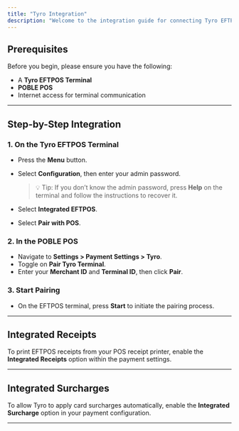 ```yaml
---
title: "Tyro Integration"
description: "Welcome to the integration guide for connecting Tyro EFTPOS with your POS. Follow the steps below to set up and start accepting payments via Tyro."
---
```


## Prerequisites

Before you begin, please ensure you have the following:

- A **Tyro EFTPOS Terminal**
- **POBLE POS**
- Internet access for terminal communication

---

## Step-by-Step Integration

### 1. On the Tyro EFTPOS Terminal

- Press the **Menu** button.
- Select **Configuration**, then enter your admin password.

  > 💡 Tip: If you don’t know the admin password, press **Help** on the terminal and follow the instructions to recover it.
- Select **Integrated EFTPOS**.
- Select **Pair with POS**.

### 2. In the POBLE POS

- Navigate to **Settings \> Payment Settings \> Tyro**.
- Toggle on **Pair Tyro Terminal**.
- Enter your **Merchant ID** and **Terminal ID**, then click **Pair**.

### 3. Start Pairing

- On the EFTPOS terminal, press **Start** to initiate the pairing process.

---

## Integrated Receipts

To print EFTPOS receipts from your POS receipt printer, enable the **Integrated Receipts** option within the payment settings.

---

## Integrated Surcharges

To allow Tyro to apply card surcharges automatically, enable the **Integrated Surcharge** option in your payment configuration.

---